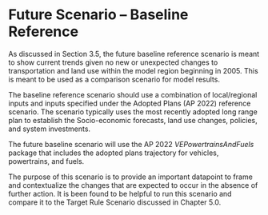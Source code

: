 # Future Scenario – Baseline Reference 

As discussed in Section 3.5, the future baseline reference scenario is meant to show current trends given no new or unexpected changes to transportation and land use within the model region beginning in 2005. This is meant to be used as a comparison scenario for model results.

The baseline reference scenario should use a combination of local/regional inputs and inputs specified under the Adopted Plans (AP 2022) reference scenario. The scenario typically uses the most recently adopted long range plan to establish the Socio-economic forecasts, land use changes, policies, and system investments.

The future baseline scenario will use the AP 2022 *VEPowertrainsAndFuels* package that includes the adopted plans trajectory for vehicles, powertrains, and fuels.

The purpose of this scenario is to provide an important datapoint to frame and contextualize the changes that are expected to occur in the absence of further action. It is been found to be helpful to run this scenario and compare it to the Target Rule Scenario discussed in Chapter 5.0.
